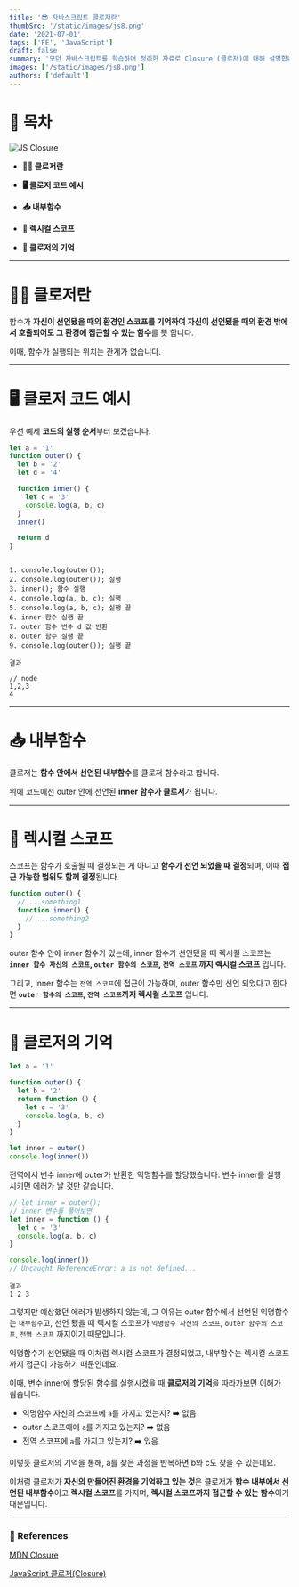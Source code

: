 ```yaml
---
title: '😎 자바스크립트 클로저란'
thumbSrc: '/static/images/js8.png'
date: '2021-07-01'
tags: ['FE', 'JavaScript']
draft: false
summary: '모던 자바스크립트를 학습하며 정리한 자료로 Closure (클로저)에 대해 설명합니다.'
images: ['/static/images/js8.png']
authors: ['default']
---
```


# 📌 목차

![JS Closure](/static/images/js8.png)

- **💁🏻 클로저란**

- **🖥️ 클로저 코드 예시**

- **📥 내부함수**

- **📜 렉시컬 스코프**

- **🤔 클로저의 기억**

---

# 💁🏻 클로저란

함수가 **자신이 선언됐을 때의 환경인 스코프를 기억하여 자신이 선언됐을 때의 환경 밖에서 호출되어도 그 환경에 접근할 수 있는 함수**를 뜻 합니다.

이때, 함수가 실행되는 위치는 관계가 없습니다.

---

# 🖥️ 클로저 코드 예시

우선 예제 **코드의 실행 순서**부터 보겠습니다.

```javascript
let a = '1'
function outer() {
  let b = '2'
  let d = '4'

  function inner() {
    let c = '3'
    console.log(a, b, c)
  }
  inner()

  return d
}
```

```

1. console.log(outer());
2. console.log(outer()); 실행
3. inner(); 함수 실행
4. console.log(a, b, c); 실행
5. console.log(a, b, c); 실행 끝
6. inner 함수 실행 끝
7. outer 함수 변수 d 값 반환
8. outer 함수 실행 끝
9. console.log(outer()); 실행 끝

결과

// node
1,2,3
4

```

---

# 📥 내부함수

클로저는 **함수 안에서 선언된 내부함수**를 클로저 함수라고 합니다.

위에 코드에선 outer 안에 선언된 **inner 함수가 클로저**가 됩니다.

---

# 📜 렉시컬 스코프

스코프는 함수가 호출될 때 결정되는 게 아니고 **함수가 선언 되었을 때 결정**되며, 이때 **접근 가능한 범위도 함께 결정**됩니다.

```javascript
function outer() {
  // ...something1
  function inner() {
    // ...something2
  }
}
```

outer 함수 안에 inner 함수가 있는데, inner 함수가 선언됐을 때 렉시컬 스코프는 **`inner 함수 자신의 스코프`, `outer 함수의 스코프`, `전역 스코프` 까지 렉시컬 스코프** 입니다.

그리고, inner 함수는 `전역 스코프`에 접근이 가능하며, outer 함수만 선언 되었다고 한다면 **`outer 함수의 스코프`, `전역 스코프`까지 렉시컬 스코프** 입니다.

---

# 🤔 클로저의 기억

```javascript
let a = '1'

function outer() {
  let b = '2'
  return function () {
    let c = '3'
    console.log(a, b, c)
  }
}

let inner = outer()
console.log(inner())
```

전역에서 변수 inner에 outer가 반환한 익명함수를 할당했습니다. 변수 inner를 실행 시키면 에러가 날 것만 같습니다.

```javascript
// let inner = outer();
// inner 변수를 풀어보면
let inner = function () {
  let c = '3'
  console.log(a, b, c)
}

console.log(inner())
// Uncaught ReferenceError: a is not defined...
```

```
결과
1 2 3
```

그렇지만 예상했던 에러가 발생하지 않는데, 그 이유는 outer 함수에서 선언된 익명함수는 `내부함수`고, 선언 됐을 때 렉시컬 스코프가 `익명함수 자신의 스코프`, `outer 함수의 스코프`, `전역 스코프` 까지이기 때문입니다.

익명함수가 선언됐을 때 이처럼 렉시컬 스코프가 결정되었고, 내부함수는 렉시컬 스코프까지 접근이 가능하기 때문인데요.

이때, 변수 inner에 할당된 함수를 실행시켰을 때 **클로저의 기억**을 따라가보면 이해가 쉽습니다.

- 익명함수 자신의 스코프에 `a`를 가지고 있는지? ➡️ 없음
- outer 스코프에에 `a`를 가지고 있는지? ➡️ 없음
- 전역 스코프에 `a`를 가지고 있는지? ➡️ 있음

이렇듯 클로저의 기억을 통해, a를 찾은 과정을 반복하면 b와 c도 찾을 수 있는데요.

이처럼 클로저가 **자신의 만들어진 환경을 기억하고 있는 것**은 클로저가 **함수 내부에서 선언된 내부함수**이고 **렉시컬 스코프**를 가지며, **렉시컬 스코프까지 접근할 수 있는 함수**이기 때문입니다.

---

### 🔗 References

[MDN Closure](https://developer.mozilla.org/ko/docs/Web/JavaScript/Closures)

[JavaScript 클로저(Closure)](https://hyunseob.github.io/2016/08/30/javascript-closure/)
